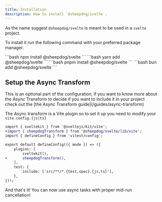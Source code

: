 ```yaml
---
title: Installation
description: How to install `@sheepdog/svelte`.
---
```



As the name suggest `@sheepdog/svelte` is meant to be used in a `svelte` project.

To install it run the following command with your preferred package manager.

<Tabs>
	<TabItem label="npm">```bash npm install @sheepdog/svelte ```</TabItem>
	<TabItem label="yarn">```bash yarn add @sheepdog/svelte ```</TabItem>
	<TabItem label="pnpm">```bash pnpm install @sheepdog/svelte ```</TabItem>
	<TabItem label="bun">```bash bun add @sheepdog/svelte ```</TabItem>
</Tabs>

## Setup the Async Transform

<Aside>
	This is an optional part of the configuration, if you want to know more about the Async Transform
	to decide if you want to include it in your project check out the [the Async Transform
	guide](/guides/async-transform)
</Aside>

The Async transform is a Vite plugin so to set it up you need to modify your `vite.config.{js|ts}`

```diff lang="ts" title="vite.config.ts"
import { sveltekit } from '@sveltejs/kit/vite';
+import { sheepdogTransform } from '@sheepdog/svelte/lib/vite';
import { defineConfig } from 'vitest/config';

export default defineConfig(({ mode }) => ({
	plugins: [
		sveltekit(),
+		sheepdogTransform(),
	],
	test: {
		include: ['src/**/*.{test,spec}.{js,ts}'],
	},
}));
```

And that's it! You can now use async tasks with proper mid-run cancellation!
